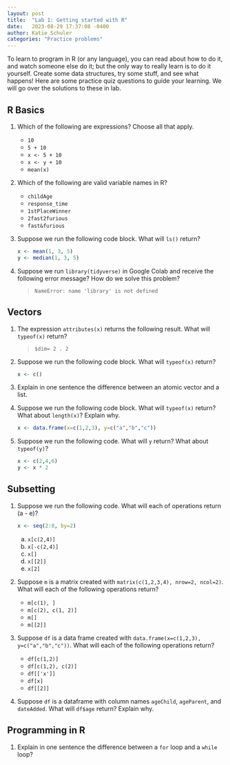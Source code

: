 ```yaml
---
layout: post
title:  "Lab 1: Getting started with R"
date:   2023-08-29 17:37:08 -0400
author: Katie Schuler
categories: "Practice problems"
---
```


To learn to program in R (or any language), you can read about how to do it, and watch someone else do it; but the only way to really learn is to do it yourself. Create some data structures, try some stuff, and see what happens! Here are some practice quiz questions to guide your learning. We will go over the solutions to these in lab.

## R Basics


1. Which of the following are expressions? Choose all that apply.
    - `10`
    - `5 + 10`
    - `x <- 5 + 10`
    - `x <- y + 10`
    - `mean(x)`

1. Which of the following are valid variable names in R? 
    - `childAge`
    - `response_time`
    - `1stPlaceWinner`
    - `2fast2furious`
    - `fast&furious`

1. Suppose we run the following code block. What will `ls()` return? 

    ```r
    x <- mean(1, 3, 5)
    y <- median(1, 3, 5)
    ```

1. Suppose we run `library(tidyverse)` in Google Colab and receive the following error message? How do we solve this problem? 

    > `NameError: name 'library' is not defined`

## Vectors

1. The expression `attributes(x)` returns the following result. What will `typeof(x)` return?  

    > `$dim= 2 . 2`

1. Suppose we run the following code block. What will `typeof(x)` return? 

    ```r
    x <- c()
    ```


1. Explain in one sentence the difference between an atomic vector and a list. 

1. Suppose we run the following code block. What will `typeof(x)` return? What about `length(x)`? Explain why.

    ```r
    x <- data.frame(x=c(1,2,3), y=c("a","b","c"))
    ```

1. Suppose we run the following code. What will `y` return? What about `typeof(y)`?

    ```r
    x <- c(2,4,6)
    y <- x * 2   
    ```

## Subsetting
1. Suppose we run the following code. What will each of operations return (a - e)? 

    ```r
    x <- seq(2:8, by=2)
    ```
    a. `x[c(2,4)]`
    b. `x[-c(2,4)]`
    c. `x[]`
    d. `x[[2]]`
    e. `x[2]`

1. Suppose `m` is a matrix created with `matrix(c(1,2,3,4), nrow=2, ncol=2)`. What will each of the following operations return?
    - `m[c(1), ]`
    - `m[c(2), c(1, 2)]`
    - `m[]`
    - `m[[2]]`

1. Suppose `df` is a data frame created with `data.frame(x=c(1,2,3), y=c("a","b","c"))`. What will each of the following operations return?
    - `df[c(1,2)]`
    - `df[c(1,2), c(2)]`
    - `df[['x']]`
    - `df[x]`
    - `df[[2]]`

1. Suppose `df` is a dataframe with column names `ageChild`, `ageParent`, and `dateAdded`. What will `df$age` return?  Explain why.

## Programming in R
1. Explain in one sentence the difference between a `for` loop and a `while` loop? 

